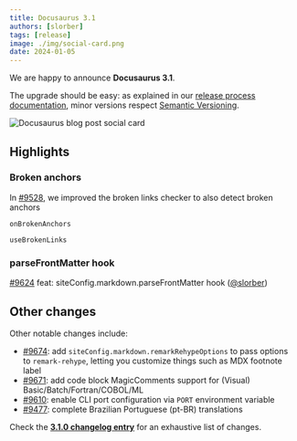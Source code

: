 ```yaml
---
title: Docusaurus 3.1
authors: [slorber]
tags: [release]
image: ./img/social-card.png
date: 2024-01-05
---
```


We are happy to announce **Docusaurus 3.1**.

The upgrade should be easy: as explained in our [release process documentation](/community/release-process), minor versions respect [Semantic Versioning](https://semver.org/).

![Docusaurus blog post social card](./img/social-card.png)

<!--truncate-->


## Highlights

### Broken anchors

In [#9528](https://github.com/facebook/docusaurus/pull/9528), we improved the broken links checker to also detect broken anchors

`onBrokenAnchors`

`useBrokenLinks`

### parseFrontMatter hook

[#9624](https://github.com/facebook/docusaurus/pull/9624) feat: siteConfig.markdown.parseFrontMatter hook ([@slorber](https://github.com/slorber))

## Other changes

Other notable changes include:

- [#9674](https://github.com/facebook/docusaurus/pull/9674): add `siteConfig.markdown.remarkRehypeOptions` to pass options to `remark-rehype`, letting you customize things such as MDX footnote label
- [#9671](https://github.com/facebook/docusaurus/pull/9671): add code block MagicComments support for (Visual) Basic/Batch/Fortran/COBOL/ML
- [#9610](https://github.com/facebook/docusaurus/pull/9610): enable CLI port configuration via `PORT` environment variable
- [#9477](https://github.com/facebook/docusaurus/pull/9477): complete Brazilian Portuguese (pt-BR) translations

Check the **[3.1.0 changelog entry](/changelog/3.1.0)** for an exhaustive list of changes.
